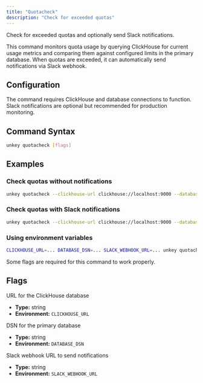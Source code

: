 ```yaml
---
title: "Quotacheck"
description: "Check for exceeded quotas"
---
```

Check for exceeded quotas and optionally send Slack notifications.

This command monitors quota usage by querying ClickHouse for current usage metrics and comparing them against configured limits in the primary database. When quotas are exceeded, it can automatically send notifications via Slack webhook.

## Configuration

The command requires ClickHouse and database connections to function. Slack notifications are optional but recommended for production monitoring.

## Command Syntax

```bash
unkey quotacheck [flags]
```

## Examples

### Check quotas without notifications

```bash
unkey quotacheck --clickhouse-url clickhouse://localhost:9000 --database-dsn postgres://user:pass@localhost/db
```

### Check quotas with Slack notifications

```bash
unkey quotacheck --clickhouse-url clickhouse://localhost:9000 --database-dsn postgres://user:pass@localhost/db --slack-webhook-url https://hooks.slack.com/services/...
```

### Using environment variables

```bash
CLICKHOUSE_URL=... DATABASE_DSN=... SLACK_WEBHOOK_URL=... unkey quotacheck
```

<Banner type="warn">
Some flags are required for this command to work properly.
</Banner>

## Flags

<Callout type="info" title="--clickhouse-url (required)">
URL for the ClickHouse database

- **Type:** string
- **Environment:** `CLICKHOUSE_URL`
</Callout>

<Callout type="info" title="--database-dsn (required)">
DSN for the primary database

- **Type:** string
- **Environment:** `DATABASE_DSN`
</Callout>

<Callout type="info" title="--slack-webhook-url">
Slack webhook URL to send notifications

- **Type:** string
- **Environment:** `SLACK_WEBHOOK_URL`
</Callout>
